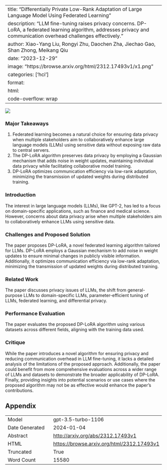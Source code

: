 
---
title: "Differentially Private Low-Rank Adaptation of Large Language Model Using Federated Learning"
description: "LLM fine-tuning raises privacy concerns. DP-LoRA, a federated learning algorithm, addresses privacy and communication overhead challenges effectively."
author: Xiao-Yang Liu, Rongyi Zhu, Daochen Zha, Jiechao Gao, Shan Zhong, Meikang Qiu
date: "2023-12-29"
image: "https://browse.arxiv.org/html/2312.17493v1/x1.png"
categories: ['hci']
format:
  html:
    code-overflow: wrap
---

![](https://browse.arxiv.org/html/2312.17493v1/x1.png)

### Major Takeaways
1. Federated learning becomes a natural choice for ensuring data privacy when multiple stakeholders aim to collaboratively enhance large language models (LLMs) using sensitive data without exposing raw data to central servers.
2. The DP-LoRA algorithm preserves data privacy by employing a Gaussian mechanism that adds noise in weight updates, maintaining individual data privacy while facilitating collaborative model training.
3. DP-LoRA optimizes communication efficiency via low-rank adaptation, minimizing the transmission of updated weights during distributed training.

### Introduction
The interest in large language models (LLMs), like GPT-2, has led to a focus on domain-specific applications, such as finance and medical science. However, concerns about data privacy arise when multiple stakeholders aim to collaboratively enhance LLMs using sensitive data.

### Challenges and Proposed Solution
The paper proposes DP-LoRA, a novel federated learning algorithm tailored for LLMs. DP-LoRA employs a Gaussian mechanism to add noise in weight updates to ensure minimal changes in publicly visible information. Additionally, it optimizes communication efficiency via low-rank adaptation, minimizing the transmission of updated weights during distributed training.

### Related Work
The paper discusses privacy issues of LLMs, the shift from general-purpose LLMs to domain-specific LLMs, parameter-efficient tuning of LLMs, federated learning, and differential privacy.

### Performance Evaluation
The paper evaluates the proposed DP-LoRA algorithm using various datasets across different fields, aligning with the training data used.

### Critique
While the paper introduces a novel algorithm for ensuring privacy and reducing communication overhead in LLM fine-tuning, it lacks a detailed analysis of the limitations of the proposed approach. Additionally, the paper could benefit from more comprehensive evaluations across a wider range of LLMs and datasets to demonstrate the broader applicability of DP-LoRA. Finally, providing insights into potential scenarios or use cases where the proposed algorithm may not be as effective would enhance the paper's contributions.

## Appendix

|          |          |
|----------|----------|
| Model     | gpt-3.5-turbo-1106       |
| Date Generated     | 2024-01-04       |
| Abstract | [http://arxiv.org/abs/2312.17493v1](http://arxiv.org/abs/2312.17493v1)        |
| HTML     | [https://browse.arxiv.org/html/2312.17493v1](https://browse.arxiv.org/html/2312.17493v1)       |
| Truncated       | True       |
| Word Count       | 15580       |